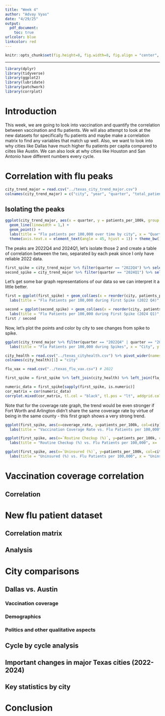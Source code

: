 ```yaml
---
title: "Week 4"
author: "Advay Vyas"
date: "4/29/25"
output:
  pdf_document:
    toc: true
urlcolor: blue
linkcolor: red
---
```


```r
knitr::opts_chunk$set(fig.height=8, fig.width=8, fig.align = "center", warning=FALSE, echo=FALSE, tidy=TRUE, tidy.opts=list(width.cutoff=60))
```

------------------------------------------------------------------------

```r
library(dplyr)
library(tidyverse)
library(ggplot2)
library(lubridate)
library(patchwork)
library(corrplot)
```

# Introduction
This week, we are going to look into vaccination and quantify the correlation between vaccination and flu patients. We will also attempt to look at the new datasets for specifically flu patients and maybe make a correlation matrix to find any variables that match up well. Also, we want to look into why cities like Dallas have much higher flu patients per capita compared to ciites like Austin. We can also look at why cities like Houston and San Antonio have different numbers every cycle.

\newpage

# Correlation with flu peaks
```r
city_trend_major = read.csv("../texas_city_trend_major.csv") 
colnames(city_trend_major) = c("city", "year", "quarter", "total_patients", "population", "patients_per_100k")
```

## Isolating the peaks
```r
ggplot(city_trend_major, aes(x = quarter, y = patients_per_100k, group = city, color = city)) +
  geom_line(linewidth = 1,) +
  geom_point() +
  labs(title = "Flu patients per 100,000 over time by city", x = "Quarter", y = "Patients per 100,000", color = "City") +
  theme(axis.text.x = element_text(angle = 45, hjust = 1)) + theme_bw()
```
The peaks are 2022Q4 and 2024Q1, let's isolate those 2 and create a table of correlation between the two, separated by each peak since I only have reliable 2022 data.

```r
first_spike = city_trend_major %>% filter(quarter == "2022Q4") %>% select(city, total_patients, population, patients_per_100k)
second_spike = city_trend_major %>% filter(quarter == "2024Q1") %>% select(city, total_patients, population, patients_per_100k)
```

Let's get some bar graph representations of our data so we can interpret it a little better.
```r
first = ggplot(first_spike) + geom_col(aes(x = reorder(city, patients_per_100k), y = patients_per_100k), fill = "skyblue", col="black") + 
  labs(title = "Flu Patients per 100,000 during First Spike (2022 Q4)", x = "City", y = "Flu Patients per 100,000") + theme_bw()

second = ggplot(second_spike) + geom_col(aes(x = reorder(city, patients_per_100k), y = patients_per_100k), fill = "skyblue", col="black") + 
  labs(title = "Flu Patients per 100,000 during First Spike (2024 Q1)", x = "City", y = "Flu Patients per 100,000") + theme_bw()
first / second
```

Now, let's plot the points and color by city to see changes from spike to spike.
```r
ggplot(city_trend_major %>% filter(quarter == "2022Q4" | quarter == "2024Q1")) + geom_col(aes(x = reorder(city, patients_per_100k), y = patients_per_100k, fill = quarter), position = position_dodge2(preserve = "single"), col="black") + 
  labs(title = "Flu Patients per 100,000 during Spikes", x = "City", y = "Flu Patients per 100,000", fill = "Quarter") + theme_bw()
```

```r
city_health = read.csv("../texas_cityhealth.csv") %>% pivot_wider(names_from = Metric, values_from = Value) # 2022
colnames(city_health)[1] = "city"

flu_vax = read.csv("../texas_flu_vax.csv") # 2022

first_spike = first_spike %>% left_join(city_health) %>% left_join(flu_vax[,2:3])
```

```r
numeric_data = first_spike[sapply(first_spike, is.numeric)]
cor_matrix = cor(numeric_data)
corrplot.mixed(cor_matrix, tl.col = "black", tl.pos = "lt", addgrid.col = TRUE, upper="color", lower="number", diag="l")
```
Note that for the coverage rate graph, the trend would be even stronger if Fort Worth and Arlington didn't share the same coverage rate by virtue of being in the same county - this first graph shows a very strong trend.
```r
ggplot(first_spike, aes(x=coverage_rate, y=patients_per_100k, col=city)) + geom_point(size=2) + geom_smooth(method = "lm", col = "black", se=FALSE) + 
  labs(title = "Vaccination Coverage Rate vs. Flu Patients per 100,000", x="Coverage Rate", y="Patients per 100,000", col = "City") + theme_bw()

ggplot(first_spike, aes(x=`Routine Checkup (%)`, y=patients_per_100k, col=city)) + geom_point(size=2) + geom_smooth(method = "lm", col = "black", se=FALSE) +
  labs(title = "Routine Checkup (%) vs. Flu Patients per 100,000", x=  "Routine Checkup (%)", y ="Patients per 100,000", col = "City") + theme_bw()

ggplot(first_spike, aes(x=`Uninsured (%)`, y=patients_per_100k, col=city)) + geom_point(size=2) + geom_smooth(method = "lm", col = "black", se=FALSE) +
  labs(title = "Uninsured (%) vs. Flu Patients per 100,000", x = "Uninsured (%)", y = "Patients per 100,000", col = "City") + theme_bw()
```

# Vaccination coverage correlation
## Correlation

# New flu patient dataset
## Correlation matrix
## Analysis

# City comparisons
## Dallas vs. Austin
### Vaccination coverage
### Demographics
### Politics and other qualitative aspects

## Cycle by cycle analysis
## Important changes in major Texas cities (2022-2024)

## Key statistics by city

# Conclusion